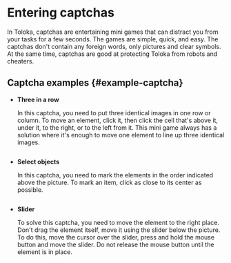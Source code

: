 # Entering captchas

In Toloka, captchas are entertaining mini games that can distract you from your tasks for a few seconds. The games are simple, quick, and easy. The captchas don&apos;t contain any foreign words, only pictures and clear symbols. At the same time, captchas are good at protecting Toloka from robots and cheaters.

## Captcha examples {#example-captcha}

- **Three in a row**

    In this captcha, you need to put three identical images in one row or column. To move an element, click it, then click the cell that&apos;s above it, under it, to the right, or to the left from it. This mini game always has a solution where it&apos;s enough to move one element to line up three identical images.

    <Image withBackground imageId="1676448971639" alt="" />

- **Select objects**

    In this captcha, you need to mark the elements in the order indicated above the picture. To mark an item, click as close to its center as possible.

    <Image width="400px" withBackground imageId="1676448975964" alt="" />

- **Slider**

    To solve this captcha, you need to move the element to the right place. Don't drag the element itself, move it using the slider below the picture. To do this, move the cursor over the slider, press and hold the mouse button and move the slider. Do not release the mouse button until the element is in place.

    <Image withBackground imageId="1676449002530" alt="" />